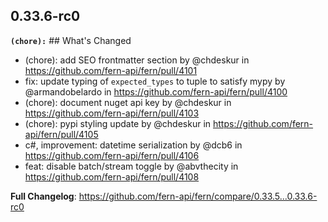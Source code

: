 ## 0.33.6-rc0
**`(chore):`** ## What's Changed
* (chore): add SEO frontmatter section by @chdeskur in https://github.com/fern-api/fern/pull/4101
* fix: update typing of `expected_types` to tuple to satisfy mypy by @armandobelardo in https://github.com/fern-api/fern/pull/4100
* (chore): document nuget api key by @chdeskur in https://github.com/fern-api/fern/pull/4103
* (chore): pypi styling update by @chdeskur in https://github.com/fern-api/fern/pull/4105
* c#, improvement: datetime serialization by @dcb6 in https://github.com/fern-api/fern/pull/4106
* feat: disable batch/stream toggle by @abvthecity in https://github.com/fern-api/fern/pull/4108


**Full Changelog**: https://github.com/fern-api/fern/compare/0.33.5...0.33.6-rc0

